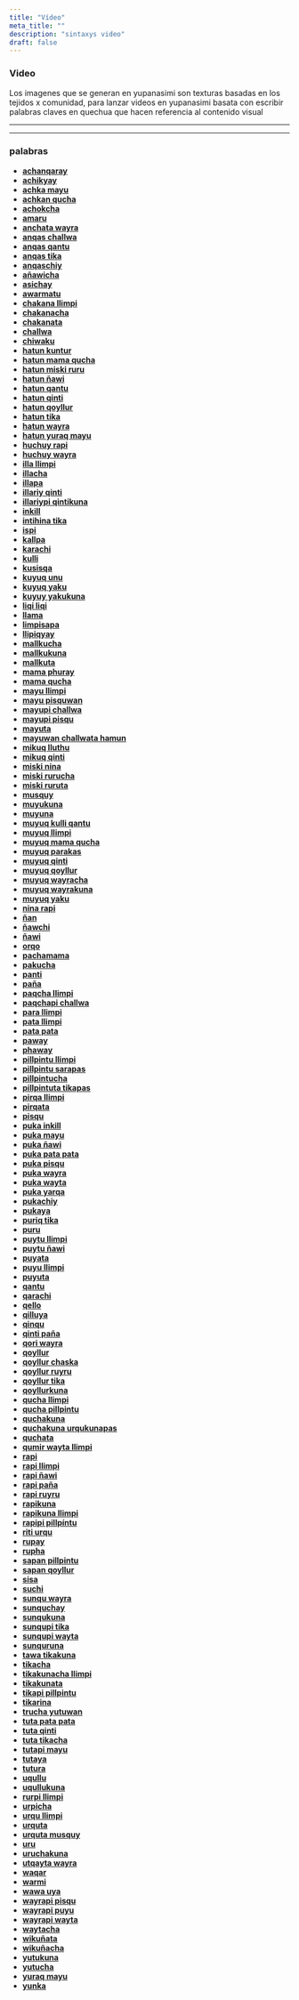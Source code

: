 ```yaml
---
title: "Vídeo"
meta_title: ""
description: "sintaxys video"
draft: false
---
```



### Video 

Los imagenes que se generan en yupanasimi son texturas basadas en los tejidos x comunidad, para lanzar videos en yupanasimi basata con escribir palabras claves en quechua que hacen referencia al contenido visual

---


---


### palabras 




<ul>

<li><a href="http://yupanasimi.org/video/705.mp4" target="_blank"> <b>achanqaray</b></a> </li>
<li><a href="http://yupanasimi.org/video/718.mp4" target="_blank"> <b>achikyay</b></a></li>
<li><a href="http://yupanasimi.org/video/102.mp4" target="_blank"> <b>achka mayu</b></a></li>
<li><a href="http://yupanasimi.org/video/102.mp4" target="_blank"> <b>achkan qucha</b></a></li>
<li><a href="http://yupanasimi.org/video/709.mp4" target="_blank"> <b>achokcha</b></a></li>
<li><a href="http://yupanasimi.org/video/405.mp4" target="_blank"> <b>amaru</b></a> </li>
<li><a href="http://yupanasimi.org/video/811.mp4" target="_blank"> <b>anchata wayra</b></a></li>
<li><a href="http://yupanasimi.org/video/827.mp4" target="_blank"> <b>anqas challwa</b></a> </li>
<li><a href="http://yupanasimi.org/video/813.mp4" target="_blank"> <b>anqas qantu</b></a> </li>
<li><a href="http://yupanasimi.org/video/711.mp4" target="_blank"> <b>anqas tika</b></a></li>
<li><a href="http://yupanasimi.org/video/878.mp4" target="_blank"> <b>anqaschiy</b></a></li>
<li><a href="http://yupanasimi.org/video/698.mp4" target="_blank"> <b>añawicha</b></a></li>
<li><a href="http://yupanasimi.org/video/828.mp4" target="_blank"> <b>asichay</b></a> </li>
<li><a href="http://yupanasimi.org/video/704.mp4" target="_blank"> <b>awarmatu</b></a> </li>
<li><a href="http://yupanasimi.org/video/302.mp4" target="_blank"> <b>chakana llimpi</b></a> </li>
<li><a href="http://yupanasimi.org/video/305.mp4" target="_blank"> <b>chakanacha</b></a>  </li>
<li><a href="http://yupanasimi.org/video/015.mp4" target="_blank"> <b>chakanata</b></a> </li>
<li><a href="http://yupanasimi.org/video/025.mp4" target="_blank"> <b>challwa</b></a> </li>
<li><a href="http://yupanasimi.org/video/854.mp4" target="_blank"> <b>chiwaku</b></a> </li>
<li><a href="http://yupanasimi.org/video/716.mp4" target="_blank"> <b>hatun kuntur</b></a> </li>
<li><a href="http://yupanasimi.org/video/821.mp4" target="_blank"> <b>hatun mama qucha</b></a> </li>
<li><a href="http://yupanasimi.org/video/697.mp4" target="_blank"> <b>hatun miski ruru</b></a> </li>
<li><a href="http://yupanasimi.org/video/831.mp4" target="_blank"> <b>hatun ñawi</b></a>  </li>
<li><a href="http://yupanasimi.org/video/810.mp4" target="_blank"> <b>hatun qantu</b></a>  </li>
<li><a href="http://yupanasimi.org/video/722.mp4" target="_blank"> <b>hatun qinti</b></a>  </li>
<li><a href="http://yupanasimi.org/video/715.mp4" target="_blank"> <b>hatun qoyllur</b></a>   </li>
<li><a href="http://yupanasimi.org/video/717.mp4" target="_blank"> <b>hatun tika</b></a>  </li>
<li><a href="http://yupanasimi.org/video/833.mp4" target="_blank"> <b>hatun wayra</b></a>  </li>
<li> <a href="http://yupanasimi.org/video/816.mp4" target="_blank"> <b>hatun yuraq mayu</b></a></li>
<li> <a href="http://yupanasimi.org/video/108.mp4" target="_blank"> <b>huchuy rapi</b></a> </li>
<li> <a href="http://yupanasimi.org/video/864.mp4" target="_blank"> <b>huchuy wayra</b></a> </li>
<li> <a href="http://yupanasimi.org/video/106.mp4" target="_blank"> <b>illa llimpi</b></a> </li>
<li> <a href="http://yupanasimi.org/video/732.mp4" target="_blank"> <b>illacha</b></a> </li>
<li> <a href="http://yupanasimi.org/video/212.mp4" target="_blank"> <b>illapa</b></a> </li>
<li> <a href="http://yupanasimi.org/video/852.mp4" target="_blank"> <b>illariy qinti</b></a> </li>
<li> <a href="http://yupanasimi.org/video/853.mp4" target="_blank"> <b>illariypi qintikuna</b></a> </li>
<li> <a href="http://yupanasimi.org/video/804.mp4" target="_blank"> <b>inkill</b></a> </li>
<li> <a href="http://yupanasimi.org/video/868.mp4" target="_blank"> <b>intihina tika</b></a> </li>
<li> <a href="http://yupanasimi.org/video/889.mp4" target="_blank"> <b>ispi</b></a> </li>
<li> <a href="http://yupanasimi.org/video/733.mp4" target="_blank"> <b>kallpa</b></a> </li>
<li> <a href="http://yupanasimi.org/video/875.mp4" target="_blank"> <b>karachi</b></a> </li>
<li> <a href="http://yupanasimi.org/video/702.mp4" target="_blank"> <b>kulli</b></a> </li>
<li> <a href="http://yupanasimi.org/video/301.mp4" target="_blank"> <b>kusisqa</b></a> </li>
<li> <a href="http://yupanasimi.org/video/303.mp4" target="_blank"> <b>kuyuq unu</b></a> </li>
<li> <a href="http://yupanasimi.org/video/008.mp4" target="_blank"> <b>kuyuq yaku</b></a> </li>
<li> <a href="http://yupanasimi.org/video/020.mp4" target="_blank"> <b>kuyuy yakukuna</b></a> </li>
<li> <a href="http://yupanasimi.org/video/859.mp4" target="_blank"> <b>liqi liqi</b></a> </li>
<li> <a href="http://yupanasimi.org/video/736.mp4" target="_blank"> <b>llama</b></a> </li>
<li> <a href="http://yupanasimi.org/video/730.mp4" target="_blank"> <b>limpisapa</b></a> </li>
<li> <a href="http://yupanasimi.org/video/832.mp4" target="_blank"> <b>llipiqyay</b></a> </li>
<li> <a href="http://yupanasimi.org/video/737.mp4" target="_blank"> <b>mallkucha</b></a> </li>
<li> <a href="http://yupanasimi.org/video/701.mp4" target="_blank"> <b>mallkukuna</b></a> </li>
<li> <a href="http://yupanasimi.org/video/824.mp4" target="_blank"> <b>mallkuta</b></a> </li>
<li> <a href="http://yupanasimi.org/video/208.mp4" target="_blank"> <b>mama phuray</b></a> </li>
<li> <a href="http://yupanasimi.org/video/205.mp4" target="_blank"> <b>mama qucha</b></a> </li>
<li> <a href="http://yupanasimi.org/video/874.mp4" target="_blank"> <b>mayu llimpi</b></a> </li>
<li> <a href="http://yupanasimi.org/video/729.mp4" target="_blank"> <b>mayu pisquwan</b></a> </li>
<li> <a href="http://yupanasimi.org/video/860.mp4" target="_blank"> <b>mayupi challwa</b></a> </li>
<li> <a href="http://yupanasimi.org/video/869.mp4" target="_blank"> <b>mayupi pisqu</b></a> </li>
<li> <a href="http://yupanasimi.org/video/004.mp4" target="_blank"> <b>mayuta</b></a> </li>
<li> <a href="http://yupanasimi.org/video/861.mp4" target="_blank"> <b>mayuwan challwata hamun</b></a> </li>
<li> <a href="http://yupanasimi.org/video/850.mp4" target="_blank"> <b>mikuq lluthu</b></a> </li>
<li> <a href="http://yupanasimi.org/video/805.mp4" target="_blank"> <b>mikuq qinti</b></a> </li>
<li> <a href="http://yupanasimi.org/video/829.mp4" target="_blank"> <b>miski nina </b></a> </li>
<li> <a href="http://yupanasimi.org/video/826.mp4" target="_blank"> <b>miski rurucha</b></a> </li>
<li> <a href="http://yupanasimi.org/video/696.mp4" target="_blank"> <b>miski ruruta</b></a> </li>
<li> <a href="http://yupanasimi.org/video/739.mp4" target="_blank"> <b>musquy</b></a> </li>
<li> <a href="http://yupanasimi.org/video/815.mp4" target="_blank"> <b>muyukuna</b></a> </li>
<li> <a href="http://yupanasimi.org/video/814.mp4" target="_blank"> <b>muyuna</b></a> </li>
<li> <a href="http://yupanasimi.org/video/819.mp4" target="_blank"> <b>muyuq kulli qantu</b></a> </li>
<li> <a href="http://yupanasimi.org/video/710.mp4" target="_blank"> <b>muyuq llimpi</b></a> </li>
<li> <a href="http://yupanasimi.org/video/822.mp4" target="_blank"> <b>muyuq mama qucha</b></a> </li>
<li> <a href="http://yupanasimi.org/video/011.mp4" target="_blank"> <b>muyuq parakas</b></a> </li>
<li> <a href="http://yupanasimi.org/video/887.mp4" target="_blank"> <b>muyuq qinti</b></a> </li>
<li> <a href="http://yupanasimi.org/video/801.mp4" target="_blank"> <b>muyuq qoyllur</b></a> </li>
<li> <a href="http://yupanasimi.org/video/708.mp4" target="_blank"> <b>muyuq wayracha</b></a> </li>
<li> <a href="http://yupanasimi.org/video/707.mp4" target="_blank"> <b>muyuq wayrakuna</b></a> </li>
<li> <a href="http://yupanasimi.org/video/007.mp4" target="_blank"> <b>muyuq yaku</b></a> </li>
<li> <a href="http://yupanasimi.org/video/727.mp4" target="_blank"> <b>nina rapi</b></a> </li>
<li> <a href="http://yupanasimi.org/video/501.mp4" target="_blank"> <b>ñan</b></a> </li>
<li> <a href="http://yupanasimi.org/video/694.mp4" target="_blank"> <b>ñawchi</b></a> </li>
<li> <a href="http://yupanasimi.org/video/830.mp4" target="_blank"> <b>ñawi</b></a> </li>
<li> <a href="http://yupanasimi.org/video/016.mp4" target="_blank"> <b>orqo</b></a> </li>
<li> <a href="http://yupanasimi.org/video/111.mp4" target="_blank"> <b>pachamama</b></a> </li>
<li> <a href="http://yupanasimi.org/video/738.mp4" target="_blank"> <b>pakucha</b></a> </li>
<li> <a href="http://yupanasimi.org/video/723.mp4" target="_blank"> <b>panti</b></a> </li>
<li> <a href="http://yupanasimi.org/video/029.mp4" target="_blank"> <b>paña</b></a> </li>
<li> <a href="http://yupanasimi.org/video/883.mp4" target="_blank"> <b>paqcha llimpi</b></a> </li>
<li> <a href="http://yupanasimi.org/video/865.mp4" target="_blank"> <b>paqchapi challwa</b></a> </li>
<li> <a href="http://yupanasimi.org/video/306.mp4" target="_blank"> <b>para llimpi</b></a> </li>
<li> <a href="http://yupanasimi.org/video/206.mp4" target="_blank"> <b>pata llimpi</b></a> </li>
<li> <a href="http://yupanasimi.org/video/603.mp4" target="_blank"> <b>pata pata </b></a> </li>
<li> <a href="http://yupanasimi.org/video/858.mp4" target="_blank"> <b>paway</b></a> </li>
<li> <a href="http://yupanasimi.org/video/856.mp4" target="_blank"> <b>phaway</b></a> </li>
<li> <a href="http://yupanasimi.org/video/207.mp4" target="_blank"> <b>pillpintu llimpi</b></a> </li>
<li> <a href="http://yupanasimi.org/video/201.mp4" target="_blank"> <b>pillpintu sarapas</b></a> </li>
<li> <a href="http://yupanasimi.org/video/210.mp4" target="_blank"> <b>pillpintucha</b></a> </li>
<li> <a href="http://yupanasimi.org/video/311.mp4" target="_blank"> <b>pillpintuta tikapas</b></a> </li>
<li> <a href="http://yupanasimi.org/video/024.mp4" target="_blank"> <b>pirqa llimpi</b></a> </li>
<li> <a href="http://yupanasimi.org/video/012.mp4" target="_blank"> <b>pirqata</b></a> </li>
<li> <a href="http://yupanasimi.org/video/213.mp4" target="_blank"> <b>pisqu</b></a> </li>
<li> <a href="http://yupanasimi.org/video/870.mp4" target="_blank"> <b>puka inkill</b></a> </li>
<li> <a href="http://yupanasimi.org/video/890.mp4" target="_blank"> <b>puka mayu</b></a> </li>
<li> <a href="http://yupanasimi.org/video/019.mp4" target="_blank"> <b>puka ñawi</b></a> </li>
<li> <a href="http://yupanasimi.org/video/602.mp4" target="_blank"> <b>puka pata pata </b></a> </li>
<li> <a href="http://yupanasimi.org/video/872.mp4" target="_blank"> <b>puka pisqu</b></a> </li>
<li> <a href="http://yupanasimi.org/video/892.mp4" target="_blank"> <b>puka wayra</b></a> </li>
<li> <a href="http://yupanasimi.org/video/871.mp4" target="_blank"> <b>puka wayta</b></a> </li>
<li> <a href="http://yupanasimi.org/video/017.mp4" target="_blank"> <b>puka yarqa</b></a> </li>
<li> <a href="http://yupanasimi.org/video/879.mp4" target="_blank"> <b>pukachiy</b></a> </li>
<li> <a href="http://yupanasimi.org/video/880.mp4" target="_blank"> <b>pukaya</b></a> </li>
<li> <a href="http://yupanasimi.org/video/803.mp4" target="_blank"> <b>puriq tika</b></a> </li>
<li> <a href="http://yupanasimi.org/video/806.mp4" target="_blank"> <b>puru</b></a> </li>
<li> <a href="http://yupanasimi.org/video/021.mp4" target="_blank"> <b>puytu llimpi</b></a> </li>
<li> <a href="http://yupanasimi.org/video/009.mp4" target="_blank"> <b>puytu ñawi</b></a> </li>
<li> <a href="http://yupanasimi.org/video/006.mp4" target="_blank"> <b>puyata</b></a> </li>
<li> <a href="http://yupanasimi.org/video/812.mp4" target="_blank"> <b>puyu llimpi</b></a> </li>
<li> <a href="http://yupanasimi.org/video/855.mp4" target="_blank"> <b>puyuta</b></a> </li>
<li> <a href="http://yupanasimi.org/video/809.mp4" target="_blank"> <b>qantu</b></a> </li>
<li> <a href="http://yupanasimi.org/video/703.mp4" target="_blank"> <b>qarachi</b></a> </li>
<li> <a href="http://yupanasimi.org/video/877.mp4" target="_blank"> <b>qello</b></a> </li>
<li> <a href="http://yupanasimi.org/video/882.mp4" target="_blank"> <b>qilluya</b></a> </li>
<li> <a href="http://yupanasimi.org/video/109.mp4" target="_blank"> <b>qinqu</b></a> </li>
<li> <a href="http://yupanasimi.org/video/721.mp4" target="_blank"> <b>qinti paña</b></a> </li>
<li> <a href="http://yupanasimi.org/video/888.mp4" target="_blank"> <b>qori wayra</b></a> </li>
<li> <a href="http://yupanasimi.org/video/695.mp4" target="_blank"> <b>qoyllur </b> </a> </li>
<li> <a href="http://yupanasimi.org/video/712.mp4" target="_blank"> <b>qoyllur chaska</b></a> </li>
<li> <a href="http://yupanasimi.org/video/714.mp4" target="_blank"> <b>qoyllur ruyru</b></a> </li>
<li> <a href="http://yupanasimi.org/video/713.mp4" target="_blank"> <b>qoyllur tika</b></a> </li>
<li> <a href="http://yupanasimi.org/video/802.mp4" target="_blank"> <b>qoyllurkuna</b></a> </li>
<li> <a href="http://yupanasimi.org/video/014.mp4" target="_blank"> <b>qucha llimpi</b></a> </li>
<li> <a href="http://yupanasimi.org/video/203.mp4" target="_blank"> <b>qucha pillpintu</b></a> </li>
<li> <a href="http://yupanasimi.org/video/018.mp4" target="_blank"> <b>quchakuna</b></a> </li>
<li> <a href="http://yupanasimi.org/video/002.mp4" target="_blank"> <b>quchakuna urqukunapas</b></a> </li>
<li> <a href="http://yupanasimi.org/video/005.mp4" target="_blank"> <b>quchata</b></a> </li>
<li> <a href="http://yupanasimi.org/video/103.mp4" target="_blank"> <b>qumir wayta llimpi </b></a> </li>
<li> <a href="http://yupanasimi.org/video/027.mp4" target="_blank"> <b>rapi</b></a> </li>
<li> <a href="http://yupanasimi.org/video/202.mp4" target="_blank"> <b>rapi llimpi</b></a> </li>
<li> <a href="http://yupanasimi.org/video/112.mp4" target="_blank"> <b>rapi ñawi</b></a> </li>
<li> <a href="http://yupanasimi.org/video/209.mp4" target="_blank"> <b>rapi paña</b></a> </li>
<li> <a href="http://yupanasimi.org/video/110.mp4" target="_blank"> <b>rapi ruyru </b></a> </li>
<li> <a href="http://yupanasimi.org/video/107.mp4" target="_blank"> <b>rapikuna</b></a> </li>
<li> <a href="http://yupanasimi.org/video/873.mp4" target="_blank"> <b>rapikuna llimpi</b></a> </li>
<li> <a href="http://yupanasimi.org/video/204.mp4" target="_blank"> <b>rapipi pillpíntu</b></a> </li>
<li> <a href="http://yupanasimi.org/video/308.mp4" target="_blank"> <b>riti urqu</b></a> </li>
<li> <a href="http://yupanasimi.org/video/823.mp4" target="_blank"> <b>rupay</b></a> </li>
<li> <a href="http://yupanasimi.org/video/735.mp4" target="_blank"> <b>rupha</b></a> </li>
<li> <a href="http://yupanasimi.org/video/105.mp4" target="_blank"> <b>sapan pillpintu</b></a> </li>
<li> <a href="http://yupanasimi.org/video/720.mp4" target="_blank"> <b>sapan qoyllur</b></a> </li>
<li> <a href="http://yupanasimi.org/video/818.mp4" target="_blank"> <b>sisa</b></a> </li>
<li> <a href="http://yupanasimi.org/video/728.mp4" target="_blank"> <b>suchi</b></a> </li>
<li> <a href="http://yupanasimi.org/video/731.mp4" target="_blank"> <b>sunqu wayra</b></a> </li>
<li> <a href="http://yupanasimi.org/video/304.mp4" target="_blank"> <b>sunquchay</b></a> </li>
<li> <a href="http://yupanasimi.org/video/312.mp4" target="_blank"> <b>sunqukuna</b></a> </li>
<li> <a href="http://yupanasimi.org/video/884.mp4" target="_blank"> <b>sunqupi tika</b></a> </li>
<li> <a href="http://yupanasimi.org/video/885.mp4" target="_blank"> <b>sunqupi wayta</b></a> </li>
<li> <a href="http://yupanasimi.org/video/309.mp4" target="_blank"> <b>sunquruna</b></a> </li>
<li> <a href="http://yupanasimi.org/video/406.mp4" target="_blank"> <b>tawa tikakuna</b></a> </li>
<li> <a href="http://yupanasimi.org/video/001.mp4" target="_blank"> <b>tikacha</b></a> </li>
<li> <a href="http://yupanasimi.org/video/719.mp4" target="_blank"> <b>tikakunacha llimpi</b></a> </li>
<li> <a href="http://yupanasimi.org/video/706.mp4" target="_blank"> <b>tikakunata</b></a> </li>
<li> <a href="http://yupanasimi.org/video/725.mp4" target="_blank"> <b>tikapi pillpintu</b></a> </li>
<li> <a href="http://yupanasimi.org/video/881.mp4" target="_blank"> <b>tikarina</b></a> </li>
<li> <a href="http://yupanasimi.org/video/862.mp4" target="_blank"> <b>trucha yutuwan</b></a> </li>
<li> <a href="http://yupanasimi.org/video/601.mp4" target="_blank"> <b>tuta pata pata </b></a> </li>
<li> <a href="http://yupanasimi.org/video/851.mp4" target="_blank"> <b>tuta qinti</b></a> </li>
<li> <a href="http://yupanasimi.org/video/402.mp4" target="_blank"> <b>tuta tikacha</b></a> </li>
<li> <a href="http://yupanasimi.org/video/891.mp4" target="_blank"> <b>tutapi mayu</b></a> </li>
<li> <a href="http://yupanasimi.org/video/403.mp4" target="_blank"> <b>tutaya</b></a> </li>
<li> <a href="http://yupanasimi.org/video/113.mp4" target="_blank"> <b>tutura</b></a> </li>
<li> <a href="http://yupanasimi.org/video/808.mp4" target="_blank"> <b>uqullu</b></a> </li>
<li> <a href="http://yupanasimi.org/video/807.mp4" target="_blank"> <b>uqullukuna</b></a> </li>
<li> <a href="http://yupanasimi.org/video/876.mp4" target="_blank"> <b>rurpi llimpi</b></a> </li>
<li> <a href="http://yupanasimi.org/video/734.mp4" target="_blank"> <b>urpicha</b></a> </li>
<li> <a href="http://yupanasimi.org/video/028.mp4" target="_blank"> <b>urqu llimpi</b></a> </li>
<li> <a href="http://yupanasimi.org/video/003.mp4" target="_blank"> <b>urquta</b></a> </li>
<li> <a href="http://yupanasimi.org/video/724.mp4" target="_blank"> <b>urquta musquy</b></a> </li>
<li> <a href="http://yupanasimi.org/video/502.mp4" target="_blank"> <b>uru</b></a> </li>
<li> <a href="http://yupanasimi.org/video/211.mp4" target="_blank"> <b>uruchakuna</b></a> </li>
<li> <a href="http://yupanasimi.org/video/825.mp4" target="_blank"> <b>utqayta wayra</b></a> </li>
<li> <a href="http://yupanasimi.org/video/886.mp4" target="_blank"> <b>waqar</b></a> </li>
<li> <a href="http://yupanasimi.org/video/401.mp4" target="_blank"> <b>warmi</b></a> </li>
<li> <a href="http://yupanasimi.org/video/404.mp4" target="_blank"> <b>wawa uya</b></a> </li>
<li> <a href="http://yupanasimi.org/video/863.mp4" target="_blank"> <b>wayrapi pisqu</b></a> </li>
<li> <a href="http://yupanasimi.org/video/820.mp4" target="_blank"> <b>wayrapi puyu</b></a> </li>
<li> <a href="http://yupanasimi.org/video/867.mp4" target="_blank"> <b>wayrapi wayta</b></a></li>
<li> <a href="http://yupanasimi.org/video/026.mp4" target="_blank"> <b>waytacha</b></a></li>
<li> <a href="http://yupanasimi.org/video/866.mp4" target="_blank"> <b>wikuñata</b></a></li>
<li> <a href="http://yupanasimi.org/video/740.mp4" target="_blank"> <b>wikuñacha</b></a></li>
<li> <a href="http://yupanasimi.org/video/857.mp4" target="_blank"> <b>yutukuna</b></a></li>
<li> <a href="http://yupanasimi.org/video/726.mp4" target="_blank"> <b>yutucha</b></a></li>
<li> <a href="http://yupanasimi.org/video/817.mp4" target="_blank"> <b>yuraq mayu</b></a></li>
<li> <a href="http://yupanasimi.org/video/101.mp4" target="_blank"> <b>yunka</b></a></li>




</ul>

















